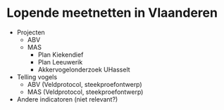 # Lopende meetnetten in Vlaanderen {#lopende-meetnetten}

-   Projecten
    -   ABV
    -   MAS
        -   Plan Kiekendief
        -   Plan Leeuwerik
        -   Akkervogelonderzoek UHasselt
-   Telling vogels
    -   ABV (Veldprotocol, steekproefontwerp)
    -   MAS (Veldprotocol, steekproefontwerp)
-   Andere indicatoren (niet relevant?)
